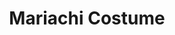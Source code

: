 ---
title: "Mariachi Costume"
meta_title: "Mariachi Costume craft"
description: "Craft de Mariachi Costume"
rank: "a"
draft: false
name: "Mariachi Costume"
recipe_img: "https://wiki.pokexgames.com/images/7/75/Mariachi_Costume.png"
level: 92
craft_time: 259200
result: 1
value_npc: 1
ingredients:
  - name: "Leather"
    quantity: 8
    item_img: "https://wiki.pokexgames.com/images/3/3d/Leather.png"
    value_npc: 1
  - name: "Palm Leaves"
    quantity: 30
    item_img: "https://wiki.pokexgames.com/images/6/66/Palm_Leaves.png"
    value_npc: 1
  - name: "Water Plant"
    quantity: 400
    item_img: "https://wiki.pokexgames.com/images/8/89/Water_Plant.png"
    value_npc: 1
  - name: "Sharp Leaves"
    quantity: 200
    item_img: "https://wiki.pokexgames.com/images/9/9e/Sharp_Leaves.png"
    value_npc: 1
  - name: "Refined Fashion Point"
    quantity: 12
    item_img: "https://wiki.pokexgames.com/images/6/69/Refined_Fashion_Point.png"
    value_npc: 1
---